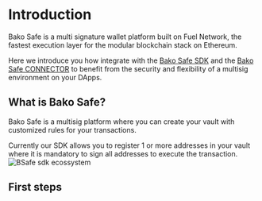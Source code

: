 
# Introduction

Bako Safe is a multi signature wallet platform built on Fuel Network, the fastest execution layer for the modular blockchain stack on Ethereum.

Here we introduce you how integrate with the [Bako Safe SDK](./sdk/installation) and the [Bako Safe CONNECTOR](./connector/a) to benefit from the security and flexibility of a multisig environment on your DApps.

## What is Bako Safe?

Bako Safe is a multisig platform where you can create your vault with customized rules for your transactions.

Currently our SDK allows you to register 1 or more addresses in your vault where it is mandatory to sign all addresses to execute the transaction.
<br />
<Image src="/images/bsafe-doc-flow.png" alt="BSafe sdk ecossystem" width={930} height={500} />

## First steps

<Cards num={2}>
    <Card arrow title="SDK" href="./sdk/installation" />
    <Card arrow title="Connector" href="./connector/a" />
</Cards>
